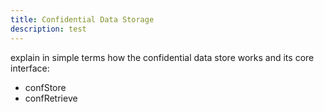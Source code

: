 ```yaml
---
title: Confidential Data Storage
description: test
---
```



explain in simple terms how the confidential data store works and its core interface:
- confStore
- confRetrieve